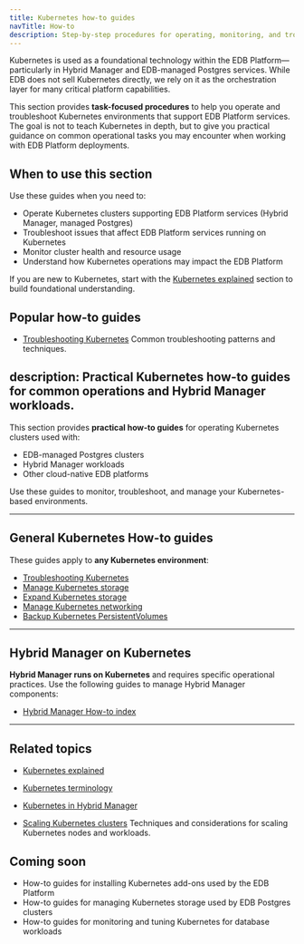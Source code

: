 ```yaml
---
title: Kubernetes how-to guides
navTitle: How-to
description: Step-by-step procedures for operating, monitoring, and troubleshooting Kubernetes environments used within the EDB Platform.
---
```


Kubernetes is used as a foundational technology within the EDB Platform—particularly in Hybrid Manager and EDB-managed Postgres services.
While EDB does not sell Kubernetes directly, we rely on it as the orchestration layer for many critical platform capabilities.

This section provides **task-focused procedures** to help you operate and troubleshoot Kubernetes environments that support EDB Platform services.
The goal is not to teach Kubernetes in depth, but to give you practical guidance on common operational tasks you may encounter when working with EDB Platform deployments.

## When to use this section

Use these guides when you need to:

-   Operate Kubernetes clusters supporting EDB Platform services (Hybrid Manager, managed Postgres)
-   Troubleshoot issues that affect EDB Platform services running on Kubernetes
-   Monitor cluster health and resource usage
-   Understand how Kubernetes operations may impact the EDB Platform

If you are new to Kubernetes, start with the [Kubernetes explained](/edb-postgres-ai/portal/kubernetes/learn/explained/kubernetes-explained) section to build foundational understanding.

## Popular how-to guides

-   [Troubleshooting Kubernetes](/portal/kubernetes/learn/how-to/troubleshooting-on-kubernetes)
    Common troubleshooting patterns and techniques.


## description: Practical Kubernetes how-to guides for common operations and Hybrid Manager workloads.

This section provides **practical how-to guides** for operating Kubernetes clusters used with:

-   EDB-managed Postgres clusters
-   Hybrid Manager workloads
-   Other cloud-native EDB platforms

Use these guides to monitor, troubleshoot, and manage your Kubernetes-based environments.

* * *

## General Kubernetes How-to guides

These guides apply to **any Kubernetes environment**:

-   [Troubleshooting Kubernetes](/portal/kubernetes/learn/how-to/troubleshooting-on-kubernetes)
-   [Manage Kubernetes storage](./manage-kubernetes-storage)
-   [Expand Kubernetes storage](./expand-kubernetes-storage)
-   [Manage Kubernetes networking](./manage-kubernetes-networking)
-   [Backup Kubernetes PersistentVolumes](./backup-kubernetes-pv)

* * *

## Hybrid Manager on Kubernetes

**Hybrid Manager runs on Kubernetes** and requires specific operational practices.
Use the following guides to manage Hybrid Manager components:

-   [Hybrid Manager How-to index](./hybrid-manager)

* * *

## Related topics

- [Kubernetes explained](/edb-postgres-ai/portal/kubernetes/learn/explained/index)
- [Kubernetes terminology](/edb-postgres-ai/portal/kubernetes/learn/explained/terminology)
- [Kubernetes in Hybrid Manager](/edb-postgres-ai/portal/kubernetes/learn/explained/hybrid-manager/k8-in-hybrid-manager)


-   [Scaling Kubernetes clusters](/portal/kubernetes/learn/how-to/scale-kubernetes-clusters)
    Techniques and considerations for scaling Kubernetes nodes and workloads.

## Coming soon

-   How-to guides for installing Kubernetes add-ons used by the EDB Platform
-   How-to guides for managing Kubernetes storage used by EDB Postgres clusters
-   How-to guides for monitoring and tuning Kubernetes for database workloads
